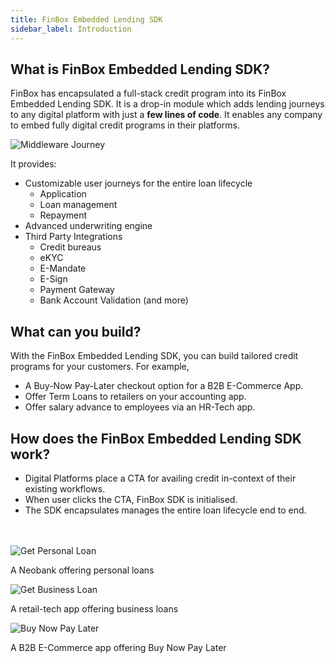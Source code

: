 ```yaml
---
title: FinBox Embedded Lending SDK
sidebar_label: Introduction
---
```


## What is FinBox Embedded Lending SDK?

FinBox has encapsulated a full-stack credit program into its FinBox Embedded Lending SDK. 
It is a drop-in module which adds lending journeys to any digital platform with just a **few lines of code**.
It enables any company to embed fully digital credit programs
in their platforms.  

<img src="/src/public/middleware-journey-2.jpg" alt="Middleware Journey" />


It provides:

- Customizable user journeys for the entire loan lifecycle 
    - Application 
    - Loan management
    - Repayment
- Advanced underwriting engine
- Third Party Integrations 
    - Credit bureaus
    - eKYC
    - E-Mandate
    - E-Sign
    - Payment Gateway
    - Bank Account Validation (and more)



## What can you build?

With the FinBox Embedded Lending SDK, you can build tailored credit programs for your customers. For example, 
- A Buy-Now Pay-Later checkout option for a B2B E-Commerce App.
- Offer Term Loans to retailers on your accounting app.
- Offer salary advance to employees via an HR-Tech app.


## How does the FinBox Embedded Lending SDK work?

 - Digital Platforms place a CTA for availing credit in-context of their existing workflows. 
 - When user clicks the CTA, FinBox SDK is initialised. 
 - The SDK encapsulates manages the entire loan lifecycle end to end.

<div><br></br></div>

<div class="row">
<div class="col">
<img src="/src/public/anchor_x_neobank.png" alt="Get Personal Loan" />
<p style={{textAlign: "center"}}> A Neobank offering personal loans</p>
</div>     
<div class="col">
<img src="/src/public/get_business_loan_screen.png" alt="Get Business Loan" />
<p style={{textAlign: "center"}}>A retail-tech app offering business loans</p>
</div>
<div class="col">
<img src="/src/public/checkout.png" alt="Buy Now Pay Later" />
<p style={{textAlign: "center"}}>A B2B E-Commerce app offering Buy Now Pay Later</p>
</div>
</div>